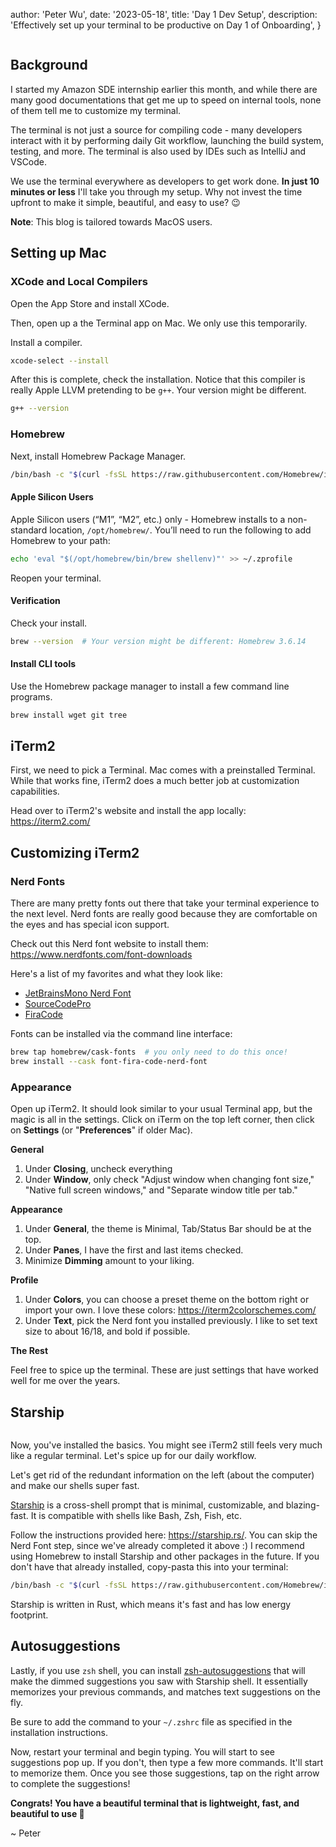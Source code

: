 
  author: 'Peter Wu',
  date: '2023-05-18',
  title: 'Day 1 Dev Setup',
  description:
    'Effectively set up your terminal to be productive on Day 1 of Onboarding',
}


<Image src={terminal} alt="" />

## Background

I started my Amazon SDE internship earlier this month, and while there are many good documentations
that get me up to speed on internal tools, none of them tell me to customize my terminal.

The terminal is not just a source for compiling code - many developers interact with it by performing
daily Git workflow, launching the build system, testing, and more. The terminal is also used by IDEs such as
IntelliJ and VSCode.

We use the terminal everywhere as developers to get work done. **In just 10 minutes or less** I'll take you
through my setup. Why not invest the time upfront to make it simple, beautiful, and easy to use? 😉

**Note**: This blog is tailored towards MacOS users.

## Setting up Mac

### XCode and Local Compilers
Open the App Store and install XCode.

Then, open up a the Terminal app on Mac. We only use this temporarily.

Install a compiler.

```bash
xcode-select --install
```

After this is complete, check the installation. Notice that this compiler is really Apple LLVM pretending to be `g++`. Your version might be different.

```bash
g++ --version
```

### Homebrew

Next, install Homebrew Package Manager.

```bash
/bin/bash -c "$(curl -fsSL https://raw.githubusercontent.com/Homebrew/install/master/install.sh)"
```

#### Apple Silicon Users

Apple Silicon users (“M1”, “M2”, etc.) only - Homebrew installs to a non-standard location, `/opt/homebrew/`. You’ll need to run the following to add Homebrew to your path:

```bash
echo 'eval "$(/opt/homebrew/bin/brew shellenv)"' >> ~/.zprofile
```

Reopen your terminal.

#### Verification

Check your install.

```bash
brew --version  # Your version might be different: Homebrew 3.6.14
```

#### Install CLI tools

Use the Homebrew package manager to install a few command line programs.

```bash
brew install wget git tree
```

## iTerm2

First, we need to pick a Terminal. Mac comes with a preinstalled Terminal. While that works fine,
iTerm2 does a much better job at customization capabilities.

Head over to iTerm2's website and install the app locally: https://iterm2.com/

## Customizing iTerm2

### Nerd Fonts

There are many pretty fonts out there that take your terminal experience to the next level. Nerd
fonts are really good because they are comfortable on the eyes and has special icon support.

Check out this Nerd font website to install them: https://www.nerdfonts.com/font-downloads

Here's a list of my favorites and what they look like:

- [JetBrainsMono Nerd Font](https://www.programmingfonts.org/#jetbrainsmono)
- [SourceCodePro](https://www.programmingfonts.org/#source-code-pro)
- [FiraCode](https://www.programmingfonts.org/#firacode)


Fonts can be installed via the command line interface:

```bash
brew tap homebrew/cask-fonts  # you only need to do this once!
brew install --cask font-fira-code-nerd-font
```

### Appearance

Open up iTerm2. It should look similar to your usual Terminal app, but the magic is all in the settings.
Click on iTerm on the top left corner, then click on **Settings** (or "**Preferences**" if older Mac).

**General**

1. Under **Closing**, uncheck everything
2. Under **Window**, only check "Adjust window when changing font size," "Native full screen windows,"
   and "Separate window title per tab."

**Appearance**

1. Under **General**, the theme is Minimal, Tab/Status Bar should be at the top.
2. Under **Panes**, I have the first and last items checked.
3. Minimize **Dimming** amount to your liking.

**Profile**

1. Under **Colors**, you can choose a preset theme on the bottom right or import your own. I love these
   colors: https://iterm2colorschemes.com/
2. Under **Text**, pick the Nerd font you installed previously. I like to set text size to about 16/18, and bold
   if possible.

**The Rest**

Feel free to spice up the terminal. These are just settings that have worked well for me over the years.

## Starship

<Image src={starship} alt="" />

Now, you've installed the basics. You might see iTerm2 still feels very much like a regular terminal. Let's
spice up for our daily workflow.

Let's get rid of the redundant information on the left (about the computer) and make our shells super fast.

[Starship](https://starship.rs/) is a cross-shell prompt that is minimal, customizable, and blazing-fast. It is compatible with
shells like Bash, Zsh, Fish, etc.

Follow the instructions provided here: https://starship.rs/. You can skip the Nerd Font step, since we've already
completed it above :) I recommend using Homebrew to install Starship and other packages in the future. If you
don't have that already installed, copy-pasta this into your terminal:

```bash
/bin/bash -c "$(curl -fsSL https://raw.githubusercontent.com/Homebrew/install/HEAD/install.sh)"
```

Starship is written in Rust, which means it's fast and has low energy footprint.

## Autosuggestions

Lastly, if you use `zsh` shell, you can install [zsh-autosuggestions](https://github.com/zsh-users/zsh-autosuggestions)
that will make the dimmed suggestions you saw with Starship shell. It essentially memorizes your previous
commands, and matches text suggestions on the fly.

Be sure to add the command to your `~/.zshrc` file as specified in the installation instructions.

Now, restart your terminal and begin typing. You will start to see suggestions pop up. If you don't, then
type a few more commands. It'll start to memorize them. Once you see those suggestions, tap on the right
arrow to complete the suggestions!

**Congrats! You have a beautiful terminal that is lightweight, fast, and beautiful to use 🚀**

~ Peter
